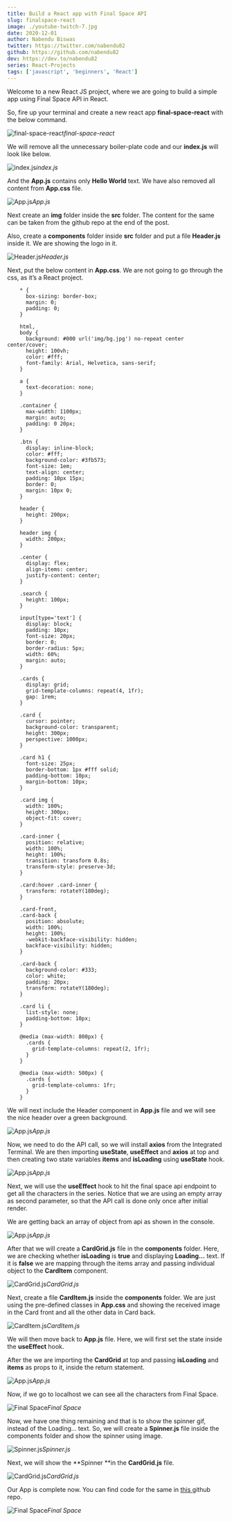 ```yaml
---
title: Build a React app with Final Space API
slug: finalspace-react
image: ./youtube-twitch-7.jpg
date: 2020-12-01
author: Nabendu Biswas
twitter: https://twitter.com/nabendu82
github: https://github.com/nabendu82
dev: https://dev.to/nabendu82
series: React-Projects
tags: ['javascript', 'beginners', 'React']
---
```


Welcome to a new React JS project, where we are going to build a simple app using Final Space API in React.

So, fire up your terminal and create a new react app **final-space-react** with the below command.

![final-space-react](https://res.cloudinary.com/dxkxvfo2o/image/upload/v1609657523/React-Projects/finalspace-react/1_pemu66.png)*final-space-react*

We will remove all the unnecessary boiler-plate code and our **index.js** will look like below.

![index.js](https://res.cloudinary.com/dxkxvfo2o/image/upload/v1609657523/React-Projects/finalspace-react/2_bmtftf.png)*index.js*

And the **App.js** contains only **Hello World** text. We have also removed all content from **App.css** file.

![App.js](https://res.cloudinary.com/dxkxvfo2o/image/upload/v1609657523/React-Projects/finalspace-react/3_bpqgce.png)*App.js*

Next create an **img** folder inside the **src** folder. The content for the same can be taken from the github repo at the end of the post.

Also, create a **components** folder inside **src** folder and put a file **Header.js** inside it. We are showing the logo in it.

![Header.js](https://res.cloudinary.com/dxkxvfo2o/image/upload/v1609657523/React-Projects/finalspace-react/4_kdxfuw.png)*Header.js*

Next, put the below content in **App.css**. We are not going to go through the css, as it’s a React project.

<div className={styles.code__block}>

```
    * {
      box-sizing: border-box;
      margin: 0;
      padding: 0;
    }

    html,
    body {
      background: #000 url('img/bg.jpg') no-repeat center center/cover;
      height: 100vh;
      color: #fff;
      font-family: Arial, Helvetica, sans-serif;
    }

    a {
      text-decoration: none;
    }

    .container {
      max-width: 1100px;
      margin: auto;
      padding: 0 20px;
    }

    .btn {
      display: inline-block;
      color: #fff;
      background-color: #3fb573;
      font-size: 1em;
      text-align: center;
      padding: 10px 15px;
      border: 0;
      margin: 10px 0;
    }

    header {
      height: 200px;
    }

    header img {
      width: 200px;
    }

    .center {
      display: flex;
      align-items: center;
      justify-content: center;
    }

    .search {
      height: 100px;
    }

    input[type='text'] {
      display: block;
      padding: 10px;
      font-size: 20px;
      border: 0;
      border-radius: 5px;
      width: 60%;
      margin: auto;
    }

    .cards {
      display: grid;
      grid-template-columns: repeat(4, 1fr);
      gap: 1rem;
    }

    .card {
      cursor: pointer;
      background-color: transparent;
      height: 300px;
      perspective: 1000px;
    }

    .card h1 {
      font-size: 25px;
      border-bottom: 1px #fff solid;
      padding-bottom: 10px;
      margin-bottom: 10px;
    }

    .card img {
      width: 100%;
      height: 300px;
      object-fit: cover;
    }

    .card-inner {
      position: relative;
      width: 100%;
      height: 100%;
      transition: transform 0.8s;
      transform-style: preserve-3d;
    }

    .card:hover .card-inner {
      transform: rotateY(180deg);
    }

    .card-front,
    .card-back {
      position: absolute;
      width: 100%;
      height: 100%;
      -webkit-backface-visibility: hidden;
      backface-visibility: hidden;
    }

    .card-back {
      background-color: #333;
      color: white;
      padding: 20px;
      transform: rotateY(180deg);
    }

    .card li {
      list-style: none;
      padding-bottom: 10px;
    }

    @media (max-width: 800px) {
      .cards {
        grid-template-columns: repeat(2, 1fr);
      }
    }

    @media (max-width: 500px) {
      .cards {
        grid-template-columns: 1fr;
      }
    }
```

</div>

We will next include the Header component in **App.js** file and we will see the nice header over a green background.

![App.js](https://res.cloudinary.com/dxkxvfo2o/image/upload/v1609657523/React-Projects/finalspace-react/5_ejypfn.png)*App.js*

Now, we need to do the API call, so we will install **axios** from the Integrated Terminal. We are then importing **useState**, **useEffect** and **axios** at top and then creating two state variables **items** and **isLoading** using **useState** hook.

![App.js](https://res.cloudinary.com/dxkxvfo2o/image/upload/v1609657523/React-Projects/finalspace-react/6_vbyr4v.png)*App.js*

Next, we will use the **useEffect** hook to hit the final space api endpoint to get all the characters in the series. Notice that we are using an empty array as second parameter, so that the API call is done only once after initial render.

We are getting back an array of object from api as shown in the console.

![App.js](https://res.cloudinary.com/dxkxvfo2o/image/upload/v1609657524/React-Projects/finalspace-react/7_xjuagm.png)*App.js*

After that we will create a **CardGrid.js** file in the **components** folder. Here, we are checking whether **isLoading** is **true** and displaying **Loading…** text. If it is **false** we are mapping through the items array and passing individual object to the **CardItem** component.

![CardGrid.js](https://res.cloudinary.com/dxkxvfo2o/image/upload/v1609657524/React-Projects/finalspace-react/8_y4k6l0.png)*CardGrid.js*

Next, create a file **CardItem.js** inside the **components** folder. We are just using the pre-defined classes in **App.css** and showing the received image in the Card front and all the other data in Card back.

![CardItem.js](https://res.cloudinary.com/dxkxvfo2o/image/upload/v1609657524/React-Projects/finalspace-react/9_nro8ah.png)*CardItem.js*

We will then move back to **App.js** file. Here, we will first set the state inside the **useEffect** hook.

After the we are importing the **CardGrid** at top and passing **isLoading** and **items** as props to it, inside the return statement.

![App.js](https://res.cloudinary.com/dxkxvfo2o/image/upload/v1609657524/React-Projects/finalspace-react/10_f0alwd.png)*App.js*

Now, if we go to localhost we can see all the characters from Final Space.

![Final Space](https://res.cloudinary.com/dxkxvfo2o/image/upload/v1609657525/React-Projects/finalspace-react/11_bd72sq.png)*Final Space*

Now, we have one thing remaining and that is to show the spinner gif, instead of the Loading… text. So, we will create a **Spinner.js** file inside the components folder and show the spinner using image.

![Spinner.js](https://res.cloudinary.com/dxkxvfo2o/image/upload/v1609657524/React-Projects/finalspace-react/12_l0gy4z.png)*Spinner.js*

Next, we will show the **Spinner **in the **CardGrid.js** file.

![CardGrid.js](https://res.cloudinary.com/dxkxvfo2o/image/upload/v1609657524/React-Projects/finalspace-react/13_lp5e2e.png)*CardGrid.js*

Our App is complete now. You can find code for the same in [this ](https://github.com/nabendu82/final-space-react)github repo.

![Final Space](https://res.cloudinary.com/dxkxvfo2o/image/upload/v1609657527/React-Projects/finalspace-react/14_kcfaue.gif)*Final Space*
